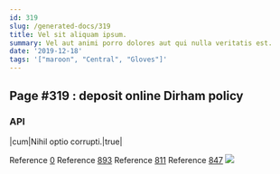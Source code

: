 ```yaml
---
id: 319
slug: /generated-docs/319
title: Vel sit aliquam ipsum.
summary: Vel aut animi porro dolores aut qui nulla veritatis est.
date: '2019-12-18'
tags: '["maroon", "Central", "Gloves"]'
---
```

## Page #319 : deposit online Dirham policy
<Partial />

### API

|cum|Nihil optio corrupti.|true|

Reference [0](/generated-docs/0)
Reference [893](/generated-docs/893)
Reference [811](/generated-docs/811)
Reference [847](/generated-docs/847)
![](/assets/cats-2.jpg)


